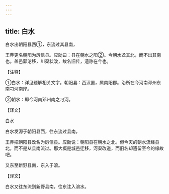 ```yaml
---
---
---
```

title: 白水
---





白水出朝阳县西①，东流过其县南，


王莽更名朝阳为厉信县。应劭曰：县在朝水之阳②。今朝水迳其北，而不出其南也。盖邑郭沦移，川渠状改，故名旧传，遗称在今也。


【注释】


①白水：详见题解相关文字。朝阳县：西汉置，属南阳郡。治所在今河南邓州东南刁河南岸。


②朝水：即今河南邓州南之刁河。


【译文】


白水


白水发源于朝阳县西，往东流过县南，


王莽把朝阳县改名为厉信县。应劭说：朝阳县在朝水之北。但今天的朝水流经县北，而不是从县南流过。那大概是城邑迁移，河渠改道，而旧名却遗留至今的缘故吧。


又东至新野县南，东入于淯。


【译文】


白水又往东流到新野县南，往东注入淯水。